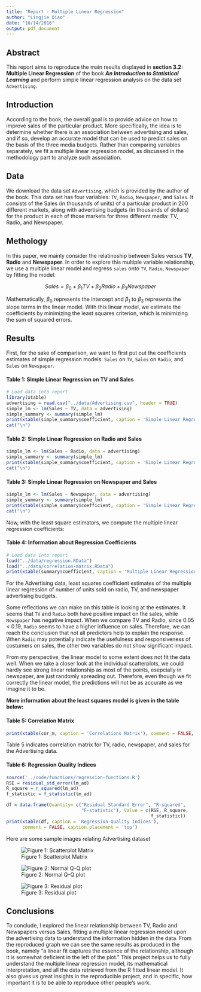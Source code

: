 ```yaml
---
title: "Report - Multiple Linear Regression"
author: "Lingjie Qiao"
date: "10/14/2016"
output: pdf_document
---
```


## Abstract
This report aims to reproduce the main results displayed in **section 3.2: Multiple Linear Regression** of the book **_An Introduction to Statistical Learning_** and perform simple linear regression analysis on the data set `Advertising`.

## Introduction
According to the book, the overall goal is to provide advice on how to improve sales of the particular product. More specifically, the idea is to determine whether there is an association between advertising and sales, and if so, develop an accurate model that can be used to predict sales on the basis of the three media budgets. Rather than comparing variables separately, we fit a multiple linear regression model, as discussed in the methodology part to analyze such association.


## Data
We download the data set `Advertising`, which is provided by the author of the book. This data set has four variables: `TV`, `Radio`, `Newspaper`, and `Sales`. It consists of the Sales (in thousands of units) of a particular product in 200 different markets, along with advertising budgets (in thousands of dollars) for the product in each of those markets for three different media: TV, Radio, and Newspaper.

## Methology
In this paper, we mainly consider the relatinoship between Sales versus **TV**, **Radio** and **Newspaper**. In order to explore this multiple variable relationship, we use a multiple linear model and regress `sales` onto `TV`, `Radio`, `Newspaper` by fitting the model:

$$Sales = \beta_{0} + \beta_{1} TV + \beta_{2} Radio + \beta_{3} Newspaper $$

Mathematically, $\beta_0$ represents the intercept and $\beta_1$ to $\beta_3$ represents the slope terms in the linear model.
With this linear model, we estimate the coefficients by minimizing the least squares criterion, which is minimizing the sum of squared errors.

## Results

First, for the sake of comparison, we want to first put out the coefficients estimates of simple regression models: `Sales` on `TV`, `Sales` on `Radio`, and `Sales` on `Newspaper`. 

#### Table 1: Simple Linear Regression on TV and Sales

```r
# Load data into report
library(xtable)
advertising = read.csv("../data/Advertising.csv", header = TRUE)
simple_lm <- lm(Sales ~ TV, data = advertising)
simple_summary <- summary(simple_lm)
print(xtable(simple_summary$coefficient, caption = 'Simple Linear Regression on TV and Sales'), comment = FALSE, caption.placement = 'top')
cat("\n")
```

#### Table 2: Simple Linear Regression on Radio and Sales

```r
simple_lm <- lm(Sales ~ Radio, data = advertising)
simple_summary <- summary(simple_lm)
print(xtable(simple_summary$coefficient, caption = 'Simple Linear Regression on Radio and Sales'), comment = FALSE, caption.placement = 'top')
cat("\n")
```


#### Table 3: Simple Linear Regression on Newspaper and Sales

```r
simple_lm <- lm(Sales ~ Newspaper, data = advertising)
simple_summary <- summary(simple_lm)
print(xtable(simple_summary$coefficient, caption = 'Simple Linear Regression on Newspaper and Sales'), comment = FALSE, caption.placement = 'top')
cat("\n")
```


Now, with the least square estimators, we compute the multiple linear regression coefficients:



#### Table 4: Information about Regression Coefficients

```r
# Load data into report
load("../data/regression.RData")
load("../data/correlation-matrix.RData")
print(xtable(summary$coefficient, caption = 'Multiple Linear Regression Coefficients'), comment = FALSE, caption.placement = 'top')
```

For the Advertising data, least squares coefficient estimates of the multiple linear regression of number of units sold on radio, TV, and newspaper advertising budgets.

Some reflections we can make on this table is looking at the estimates. It seems that `TV` and `Radio` both have positive impact on the sales, while `Newspaper` has negative impact. When we compare TV and Radio, since 0.05 < 0.19, `Radio` seems to have a higher influence on sales. Therefore, we can reach the conclusion that not all predictors help to explain the response. When `Radio` may potentially indicate the usefulness and responsiveness of costumers on sales, the other two variables do not show significant impact.

From my perspective, the linear model to some extent does not fit the data well. When we take a closer look at the individual scatterplots, we could hardly see strong linear relationship as most of the points, esepcially in newspaper, are just randomly spreading out. Therefore, even though we fit correctly the linear model, the predictions will not be as accurate as we imagine it to be.


**More information about the least squares model is given in the table below:**

#### Table 5: Correlation Matrix

```r
print(xtable(cor_m, caption = 'Correlations Matrix'), comment = FALSE, caption.placement = 'top')
```

Table 5 indicates correlation matrix for TV, radio, newspaper, and sales for the Advertising data.



#### Table 6: Regression Quality Indices

```r
source('../code/functions/regression-functions.R')
RSE = residual_std_error(lm_ad)
R_square = r_squared(lm_ad)
f_statistic = f_statistic(lm_ad)

df = data.frame(Quantity= c("Residual Standard Error", "R-squared",
                            "F-statistic"), Value = c(RSE, R_square,
                                                      f_statistic))
print(xtable(df, caption = 'Regression Quality Indices'), 
      comment = FALSE, caption.placement = 'top')
```


Here are some sample images relating Advertising dataset

![Figure 1: Scatterplot Matrix](../images/scatterplot-matrix.png)

![Figure 2: Normal Q-Q plot](../images/normal-qq-plot.png)

![Figure 3: Residual plot](../images/residual-plot.png)


## Conclusions
To conclude, I explored the linear relationship between TV, Radio and Newspapers versus Sales, fitting a multiple linear regression model upon the advertising data to understand the information hidden in the data. From the reproduced graph we can see the same results as produced in the book, namely "a linear fit captures the essence of the relationship, although it is somewhat deficient in the left of the plot." This project helps us to fully understand the multiple linear regression model, its mathematical interpretation, and all the data retrieved from the R fitted linear model. It also gives us great insights in the reproducible project, and in specific, how important it is to be able to reproduce other people's work.


